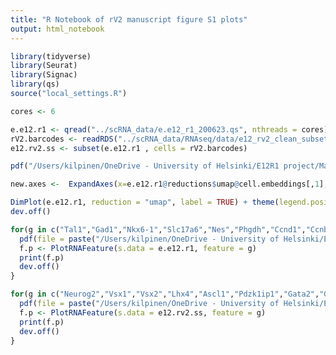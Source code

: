 ```yaml
---
title: "R Notebook of rV2 manuscript figure S1 plots"
output: html_notebook
---
```


```r
library(tidyverse)
library(Seurat)
library(Signac)
library(qs)
source("local_settings.R")
```

```r
cores <- 6
```

```r
e.e12.r1 <- qread("../scRNA_data/e.e12_r1_200623.qs", nthreads = cores)
rV2.barcodes <- readRDS("../scRNA_data/RNAseq/data/e12_rv2_clean_subset_310323.rds")
e12.rv2.ss <- subset(e.e12.r1 , cells = rV2.barcodes)
```

```r
pdf("/Users/kilpinen/OneDrive - University of Helsinki/E12R1 project/Manuscript I - Regulation of Tal1 dependent rV2 lineage bifurcation/Figures/plots/FigS1/scRNA_UMAP_R1.pdf", width = 8, height = 8)

new.axes <-  ExpandAxes(x=e.e12.r1@reductions$umap@cell.embeddings[,1], y=e.e12.r1@reductions$umap@cell.embeddings[,2])

DimPlot(e.e12.r1, reduction = "umap", label = TRUE) + theme(legend.position = "none") + ylim(new.axes$y.range) + xlim(new.axes$x.range) + theme(axis.text.y = element_text(size=20),axis.text.x = element_text(size=20))
dev.off()
```

```r
for(g in c("Tal1","Gad1","Nkx6-1","Slc17a6","Nes","Phgdh","Ccnd1","Ccnb1","Cenpa","Ube2c","Rmr2")){
  pdf(file = paste("/Users/kilpinen/OneDrive - University of Helsinki/E12R1 project/Manuscript I - Regulation of Tal1 dependent rV2 lineage bifurcation/Figures/plots/FigS1/",g,"_RNA_UMAP_R1.pdf",sep=""), width = 4, height = 4)
  f.p <- PlotRNAFeature(s.data = e.e12.r1, feature = g)
  print(f.p)
  dev.off()
}
```

```r
for(g in c("Neurog2","Vsx1","Vsx2","Lhx4","Ascl1","Pdzk1ip1","Gata2","Gata3","Nes","Phgdh","Ccnd1","Rmr2","Ccnb1","Cenpa","Ube2c")){
  pdf(file = paste("/Users/kilpinen/OneDrive - University of Helsinki/E12R1 project/Manuscript I - Regulation of Tal1 dependent rV2 lineage bifurcation/Figures/plots/FigS1/",g,"_RNA_UMAP_rV2.pdf",sep=""), width = 4, height = 4)
  f.p <- PlotRNAFeature(s.data = e12.rv2.ss, feature = g)
  print(f.p)
  dev.off()
}
```



